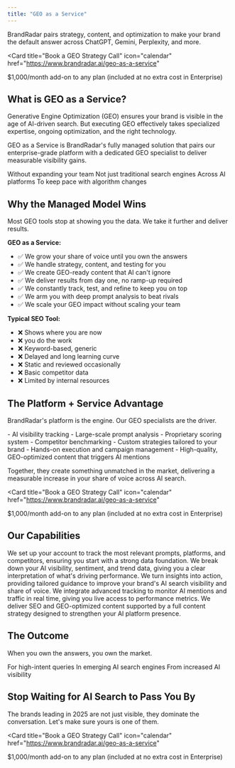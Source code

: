 ```yaml
---
title: "GEO as a Service"
---
```


BrandRadar pairs strategy, content, and optimization to make your brand the default answer across ChatGPT, Gemini, Perplexity, and more.

<Card
  title="Book a GEO Strategy Call"
  icon="calendar"
  href="https://www.brandradar.ai/geo-as-a-service"
>
  $1,000/month add-on to any plan (included at no extra cost in Enterprise)
</Card>

## What is GEO as a Service?

Generative Engine Optimization (GEO) ensures your brand is visible in the age of AI-driven search. But executing GEO effectively takes specialized expertise, ongoing optimization, and the right technology.

GEO as a Service is BrandRadar's fully managed solution that pairs our enterprise-grade platform with a dedicated GEO specialist to deliver measurable visibility gains.

<Steps>
  <Step title="End-to-end GEO strategy and execution">
    Without expanding your team
  </Step>
  <Step title="Content designed for large language models">
    Not just traditional search engines
  </Step>
  <Step title="Continuous visibility tracking and scoring">
    Across AI platforms
  </Step>
  <Step title="Ongoing adjustments">
    To keep pace with algorithm changes
  </Step>
</Steps>

## Why the Managed Model Wins

Most GEO tools stop at showing you the data. We take it further and deliver results.

**GEO as a Service:**
- ✅ We grow your share of voice until you own the answers
- ✅ We handle strategy, content, and testing for you
- ✅ We create GEO-ready content that AI can't ignore
- ✅ We deliver results from day one, no ramp-up required
- ✅ We constantly track, test, and refine to keep you on top
- ✅ We arm you with deep prompt analysis to beat rivals
- ✅ We scale your GEO impact without scaling your team

**Typical SEO Tool:**
- ❌ Shows where you are now
- ❌ you do the work
- ❌ Keyword-based, generic
- ❌ Delayed and long learning curve
- ❌ Static and reviewed occasionally
- ❌ Basic competitor data
- ❌ Limited by internal resources

## The Platform + Service Advantage

BrandRadar's platform is the engine. Our GEO specialists are the driver.

<CardGroup cols={2}>
  <Card title="Platform Power" icon="chart-line">
    - AI visibility tracking
    - Large-scale prompt analysis
    - Proprietary scoring system
    - Competitor benchmarking
  </Card>
  <Card title="Service Impact" icon="users">
    - Custom strategies tailored to your brand
    - Hands-on execution and campaign management
    - High-quality, GEO-optimized content that triggers AI mentions
  </Card>
</CardGroup>

Together, they create something unmatched in the market, delivering a measurable increase in your share of voice across AI search.

<Card
  title="Book a GEO Strategy Call"
  icon="calendar"
  href="https://www.brandradar.ai/geo-as-a-service"
>
  $1,000/month add-on to any plan (included at no extra cost in Enterprise)
</Card>

## Our Capabilities

<Steps>
  <Step title="Account Planning">
    We set up your account to track the most relevant prompts, platforms, and competitors, ensuring you start with a strong data foundation.
  </Step>
  <Step title="Data Analysis">
    We break down your AI visibility, sentiment, and trend data, giving you a clear interpretation of what's driving performance.
  </Step>
  <Step title="Strategic Recommendations">
    We turn insights into action, providing tailored guidance to improve your brand's AI search visibility and share of voice.
  </Step>
  <Step title="Google Analytics + Custom Dashboard Setup">
    We integrate advanced tracking to monitor AI mentions and traffic in real time, giving you live access to performance metrics.
  </Step>
  <Step title="High-Quality Content Generation">
    We deliver SEO and GEO-optimized content supported by a full content strategy designed to strengthen your AI platform presence.
  </Step>
</Steps>

## The Outcome

When you own the answers, you own the market.

<CardGroup cols={3}>
  <Card title="Appear in more AI-generated answers" icon="lightbulb">
    For high-intent queries
  </Card>
  <Card title="Outrank competitors" icon="trophy">
    In emerging AI search engines
  </Card>
  <Card title="Drive measurable revenue growth" icon="rocket">
    From increased AI visibility
  </Card>
</CardGroup>

## Stop Waiting for AI Search to Pass You By

The brands leading in 2025 are not just visible, they dominate the conversation. Let's make sure yours is one of them.

<Card
  title="Book a GEO Strategy Call"
  icon="calendar"
  href="https://www.brandradar.ai/geo-as-a-service"
>
  $1,000/month add-on to any plan (included at no extra cost in Enterprise)
</Card>
